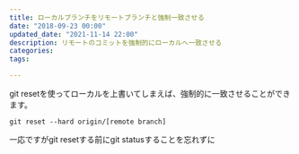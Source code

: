 ```yaml
---
title: ローカルブランチをリモートブランチと強制一致させる
date: "2018-09-23 00:00"
updated_date: "2021-11-14 22:00"
description: リモートのコミットを強制的にローカルへ一致させる
categories:
tags:

---
```

git resetを使ってローカルを上書いてしまえば、強制的に一致させることができます。

```
git reset --hard origin/[remote branch]
```

一応ですがgit resetする前にgit statusすることを忘れずに